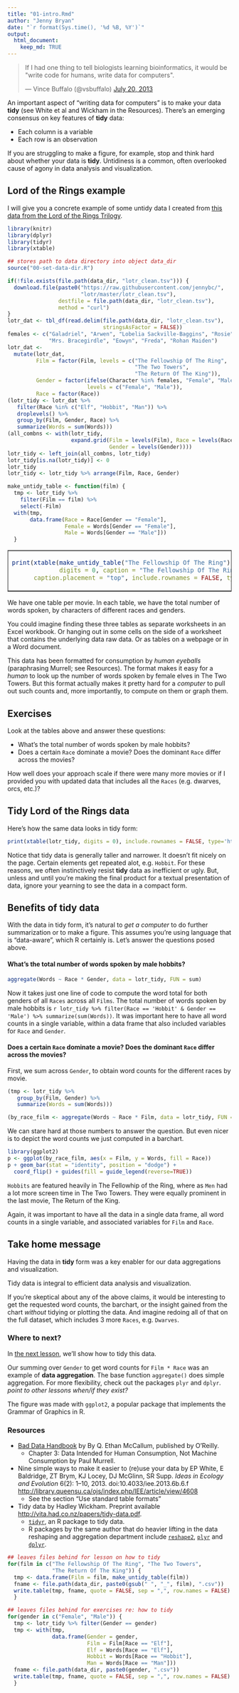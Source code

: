 ```yaml
---
title: "01-intro.Rmd"
author: "Jenny Bryan"
date: "`r format(Sys.time(), '%d %B, %Y')`"
output:
  html_document:
    keep_md: TRUE
---
```


<blockquote class="twitter-tweet" lang="en"><p>If I had one thing to tell biologists learning bioinformatics, it would be &quot;write code for humans, write data for computers&quot;.</p>&mdash; Vince Buffalo (@vsbuffalo) <a href="https://twitter.com/vsbuffalo/statuses/358699162679787521">July 20, 2013</a></blockquote>

An important aspect of "writing data for computers" is to make your data __tidy__ (see White et al and Wickham in the Resources). There's an emerging consensus on key features of __tidy__ data:

  * Each column is a variable
  * Each row is an observation

If you are struggling to make a figure, for example, stop and think hard about whether your data is __tidy__. Untidiness is a common, often overlooked cause of agony in data analysis and visualization.

## Lord of the Rings example

I will give you a concrete example of some untidy data I created from [this data from the Lord of the Rings Trilogy](https://github.com/jennybc/lotr).

```r
library(knitr)
library(dplyr)
library(tidyr)
library(xtable)

## stores path to data directory into object data_dir
source("00-set-data-dir.R")

if(!file.exists(file.path(data_dir, "lotr_clean.tsv"))) {
  download.file(paste0("https://raw.githubusercontent.com/jennybc/",
                       "lotr/master/lotr_clean.tsv"), 
                destfile = file.path(data_dir, "lotr_clean.tsv"),
                method = "curl")
}
lotr_dat <- tbl_df(read.delim(file.path(data_dir, "lotr_clean.tsv"),
                              stringsAsFactor = FALSE))
females <- c("Galadriel", "Arwen", "Lobelia Sackville-Baggins", "Rosie",
             "Mrs. Bracegirdle", "Eowyn", "Freda", "Rohan Maiden")
lotr_dat <-
  mutate(lotr_dat,
         Film = factor(Film, levels = c("The Fellowship Of The Ring",
                                        "The Two Towers",
                                        "The Return Of The King")),
         Gender = factor(ifelse(Character %in% females, "Female", "Male"),
                         levels = c("Female", "Male")),
         Race = factor(Race))
(lotr_tidy <- lotr_dat %>%
   filter(Race %in% c("Elf", "Hobbit", "Man")) %>%
   droplevels() %>%
   group_by(Film, Gender, Race) %>%
   summarize(Words = sum(Words)))
(all_combns <- with(lotr_tidy,
                    expand.grid(Film = levels(Film), Race = levels(Race),
                                Gender = levels(Gender))))
lotr_tidy <- left_join(all_combns, lotr_tidy)
lotr_tidy[is.na(lotr_tidy)] <- 0
lotr_tidy
lotr_tidy <- lotr_tidy %>% arrange(Film, Race, Gender)
```

```r
make_untidy_table <- function(film) {
  tmp <- lotr_tidy %>%
    filter(Film == film) %>%
    select(-Film)
  with(tmp,
       data.frame(Race = Race[Gender == "Female"],
                  Female = Words[Gender == "Female"],
                  Male = Words[Gender == "Male"]))
  }
```
<table border = 1>
<tr>
<td>
```r
print(xtable(make_untidy_table("The Fellowship Of The Ring"),
             digits = 0, caption = "The Fellowship Of The Ring"),
      caption.placement = "top", include.rownames = FALSE, type='html')
```
</td>
<td>
```r
print(xtable(make_untidy_table("The Two Towers"),
             digits = 0, caption = "The Two Towers"),
      caption.placement = "top", include.rownames = FALSE, type='html')
```
</td>
<td>
```r
print(xtable(make_untidy_table("The Return Of The King"),
             digits = 0, caption = "The Return Of The King"),
      caption.placement = "top", include.rownames = FALSE, type='html')
```
</td>
</tr>
</table>

We have one table per movie. In each table, we have the total number of words spoken, by characters of different races and genders.

You could imagine finding these three tables as separate worksheets in an Excel workbook. Or hanging out in some cells on the side of a worksheet that contains the underlying data raw data. Or as tables on a webpage or in a Word document.

This data has been formatted for consumption by *human eyeballs* (paraphrasing Murrell; see Resources). The format makes it easy for a *human* to look up the number of words spoken by female elves in The Two Towers. But this format actually makes it pretty hard for a *computer* to pull out such counts and, more importantly, to compute on them or graph them.

## Exercises

Look at the tables above and answer these questions:

  * What's the total number of words spoken by male hobbits?
  * Does a certain `Race` dominate a movie? Does the dominant `Race` differ across the movies?
  
How well does your approach scale if there were many more movies or if I provided you with updated data that includes all the `Races` (e.g. dwarves, orcs, etc.)?

## Tidy Lord of the Rings data

Here's how the same data looks in tidy form:

```r
print(xtable(lotr_tidy, digits = 0), include.rownames = FALSE, type='html')
```

Notice that tidy data is generally taller and narrower. It doesn't fit nicely on the page. Certain elements get repeated alot, e.g. `Hobbit`. For these reasons, we often instinctively resist __tidy__ data as inefficient or ugly. But, unless and until you're making the final product for a textual presentation of data, ignore your yearning to see the data in a compact form.

## Benefits of tidy data

With the data in tidy form, it's natural to *get a computer* to do further summarization or to make a figure. This assumes you're using language that is "data-aware", which R certainly is. Let's answer the questions posed above.

#### What's the total number of words spoken by male hobbits?

```r
aggregate(Words ~ Race * Gender, data = lotr_tidy, FUN = sum)
```

Now it takes just one line of code to compute the word total for both genders of all `Races` across all `Films`. The total number of words spoken by male hobbits is `r lotr_tidy %>% filter(Race == 'Hobbit' & Gender == 'Male') %>% summarize(sum(Words))`. It was important here to have all word counts in a single variable, within a data frame that also included variables for `Race` and `Gender`.

#### Does a certain `Race` dominate a movie? Does the dominant `Race` differ across the movies?

First, we sum across `Gender`, to obtain word counts for the different races by movie.

```r
(tmp <- lotr_tidy %>%
   group_by(Film, Gender) %>%
   summarize(Words = sum(Words)))
```

```r
(by_race_film <- aggregate(Words ~ Race * Film, data = lotr_tidy, FUN = sum))
```
We can stare hard at those numbers to answer the question. But even nicer is to depict the word counts we just computed in a barchart. 

```r
library(ggplot2)
p <- ggplot(by_race_film, aes(x = Film, y = Words, fill = Race))
p + geom_bar(stat = "identity", position = "dodge") +
  coord_flip() + guides(fill = guide_legend(reverse=TRUE))
```

`Hobbits` are featured heavily in The Fellowhip of the Ring, where as `Men` had a lot more screen time in The Two Towers. They were equally prominent in the last movie, The Return of the King.

Again, it was important to have all the data in a single data frame, all word counts in a single variable, and associated variables for `Film` and `Race`.

## Take home message

Having the data in __tidy__ form was a key enabler for our data aggregations and visualization.

Tidy data is integral to efficient data analysis and visualization.

If you're skeptical about any of the above claims, it would be interesting to get the requested word counts, the barchart, or the insight gained from the chart *without* tidying or plotting the data. And imagine redoing all of that on the full dataset, which includes 3 more `Races`, e.g. `Dwarves`.

### Where to next?

In [the next lesson](02-tidy.md), we'll show how to tidy this data.

Our summing over `Gender` to get word counts for `Film * Race` was an example of __data aggregation__. The base function `aggregate()` does simple aggregation. For more flexibility, check out the packages `plyr` and `dplyr`. *point to other lessons when/if they exist?*

The figure was made with `ggplot2`, a popular package that implements the Grammar of Graphics in R.

### Resources

  * [Bad Data Handbook](http://shop.oreilly.com/product/0636920024422.do) by By Q. Ethan McCallum, published by O'Reilly.
    - Chapter 3: Data Intended for Human Consumption, Not Machine Consumption by Paul Murrell.
  * Nine simple ways to make it easier to (re)use your data by EP White, E Baldridge, ZT Brym, KJ Locey, DJ McGlinn, SR Supp. *Ideas in Ecology and Evolution* 6(2): 1–10, 2013. doi:10.4033/iee.2013.6b.6.f <http://library.queensu.ca/ojs/index.php/IEE/article/view/4608>
    - See the section "Use standard table formats"
  * Tidy data by Hadley Wickham. Preprint available <http://vita.had.co.nz/papers/tidy-data.pdf>.
    - [`tidyr`](https://github.com/hadley/tidyr), an R package to tidy data.
    - R packages by the same author that do heavier lifting in the data reshaping and aggregation department include [`reshape2`](https://github.com/hadley/reshape), [`plyr`](https://github.com/hadley/plyr) and [`dplyr`](https://github.com/hadley/dplyr).
    
```r
## leaves files behind for lesson on how to tidy
for(film in c("The Fellowship Of The Ring", "The Two Towers",
              "The Return Of The King")) {
  tmp <- data.frame(Film = film, make_untidy_table(film))
  fname <- file.path(data_dir, paste0(gsub(" ", "_", film), ".csv"))
  write.table(tmp, fname, quote = FALSE, sep = ",", row.names = FALSE)
  }

## leaves files behind for exercises re: how to tidy
for(gender in c("Female", "Male")) {
  tmp <- lotr_tidy %>% filter(Gender == gender)
  tmp <- with(tmp,
              data.frame(Gender = gender,
                         Film = Film[Race == "Elf"],
                         Elf = Words[Race == "Elf"],
                         Hobbit = Words[Race == "Hobbit"],
                         Man = Words[Race == "Man"]))
  fname <- file.path(data_dir, paste0(gender, ".csv"))
  write.table(tmp, fname, quote = FALSE, sep = ",", row.names = FALSE)
  }
```

